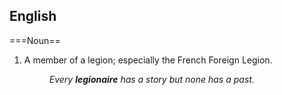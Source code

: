 ==English==
===Noun==
{{en-noun}}
# A member of a legion; especially the French Foreign Legion.
#: ''Every '''legionaire''' has a story but none has a past.''